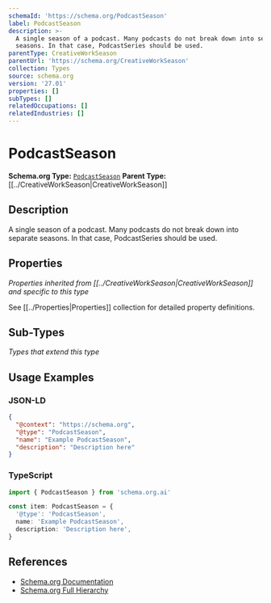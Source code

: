```yaml
---
schemaId: 'https://schema.org/PodcastSeason'
label: PodcastSeason
description: >-
  A single season of a podcast. Many podcasts do not break down into separate
  seasons. In that case, PodcastSeries should be used.
parentType: CreativeWorkSeason
parentUrl: 'https://schema.org/CreativeWorkSeason'
collection: Types
source: schema.org
version: '27.01'
properties: []
subTypes: []
relatedOccupations: []
relatedIndustries: []
---
```

# PodcastSeason

**Schema.org Type:** [`PodcastSeason`](https://schema.org/PodcastSeason)
**Parent Type:** [[../CreativeWorkSeason|CreativeWorkSeason]]

## Description

A single season of a podcast. Many podcasts do not break down into separate seasons. In that case, PodcastSeries should be used.

## Properties

*Properties inherited from [[../CreativeWorkSeason|CreativeWorkSeason]] and specific to this type*

See [[../Properties|Properties]] collection for detailed property definitions.

## Sub-Types

*Types that extend this type*

## Usage Examples

### JSON-LD

```json
{
  "@context": "https://schema.org",
  "@type": "PodcastSeason",
  "name": "Example PodcastSeason",
  "description": "Description here"
}
```

### TypeScript

```typescript
import { PodcastSeason } from 'schema.org.ai'

const item: PodcastSeason = {
  '@type': 'PodcastSeason',
  name: 'Example PodcastSeason',
  description: 'Description here',
}
```

## References

- [Schema.org Documentation](https://schema.org/PodcastSeason)
- [Schema.org Full Hierarchy](https://schema.org/docs/full.html)
